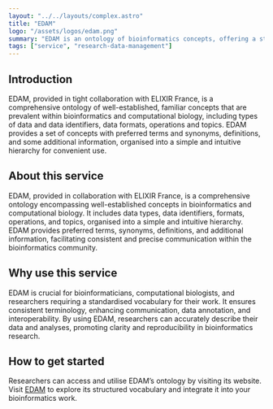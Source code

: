 ```yaml
---
layout: "../../layouts/complex.astro"
title: "EDAM"
logo: "/assets/logos/edam.png"
summary: "EDAM is an ontology of bioinformatics concepts, offering a structured vocabulary for data types, formats, operations, and topics."
tags: ["service", "research-data-management"]
---
```


## Introduction

EDAM, provided in tight collaboration with ELIXIR France, is a comprehensive ontology of well-established, familiar concepts that are prevalent within bioinformatics and computational biology, including types of data and data identifiers, data formats, operations and topics. EDAM provides a set of concepts with preferred terms and synonyms, definitions, and some additional information, organised into a simple and intuitive hierarchy for convenient use.

## About this service

EDAM, provided in collaboration with ELIXIR France, is a comprehensive ontology encompassing well-established concepts in bioinformatics and computational biology. It includes data types, data identifiers, formats, operations, and topics, organised into a simple and intuitive hierarchy. EDAM provides preferred terms, synonyms, definitions, and additional information, facilitating consistent and precise communication within the bioinformatics community.

## Why use this service

EDAM is crucial for bioinformaticians, computational biologists, and researchers requiring a standardised vocabulary for their work. It ensures consistent terminology, enhancing communication, data annotation, and interoperability. By using EDAM, researchers can accurately describe their data and analyses, promoting clarity and reproducibility in bioinformatics research.

## How to get started

Researchers can access and utilise EDAM’s ontology by visiting its website. Visit [EDAM](https://edamontology.org/) to explore its structured vocabulary and integrate it into your bioinformatics work.

